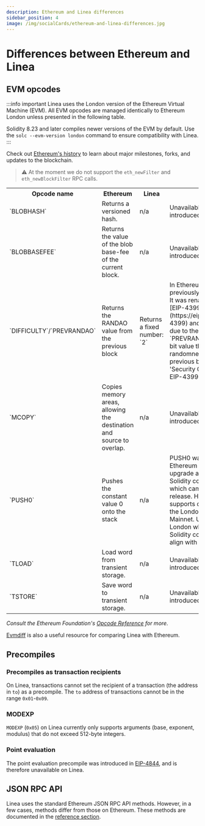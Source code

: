 ```yaml
---
description: Ethereum and Linea differences
sidebar_position: 4
image: /img/socialCards/ethereum-and-linea-differences.jpg
---
```


# Differences between Ethereum and Linea

## EVM opcodes

:::info important Linea uses the London version of the Ethereum Virtual Machine (EVM). All EVM opcodes are managed identically to Ethereum London unless presented in the following table.

Solidity 8.23 and later compiles newer versions of the EVM by default. Use the `solc --evm-version london` command to ensure compatibility with Linea. :::

Check out [Ethereum's history](https://ethereum.org/en/history/) to learn about major milestones, forks, and updates to the blockchain.

> ⚠️ At the moment we do not support the `eth_newFilter` and `eth_newBlockFilter` RPC calls.

<table>
  <tr>
    <th>Opcode name</th>
    <th>Ethereum</th>
    <th>Linea</th>
    <th>Explanation</th>
  </tr>
  <tr>
    <td>`BLOBHASH`</td>
    <td>Returns a versioned hash.</td>
    <td>n/a</td>
    <td>Unavailable on Linea due to being introduced in the Cancun upgrade.</td>
  </tr>
  <tr>
    <td>`BLOBBASEFEE`</td>
    <td>Returns the value of the blob base-fee of the current block.</td>
    <td>n/a</td>
    <td>Unavailable on Linea due to being introduced in the Cancun upgrade.</td>
  </tr>
  <tr>
    <td>`DIFFICULTY`/`PREVRANDAO`</td>
    <td>Returns the RANDAO value from the previous block</td>
    <td>Returns a fixed number: `2`</td>
    <td>
      In Ethereum, `PREVRANDAO` was previously known as `DIFFICULTY`. It was
      renamed to `PREVRANDAO` in
      [EIP-4399](https://eips.ethereum.org/EIPS/eip-4399) and its functionality
      changed due to the switch from PoW to PoS. `PREVRANDAO` returns a full
      256-bit value that represents the randomness beacon output of the previous
      block. For more, see the 'Security Considerations' section of EIP-4399.
    </td>
  </tr>
  <tr>
    <td>`MCOPY`</td>
    <td>
      Copies memory areas, allowing the destination and source to overlap.
    </td>
    <td>n/a</td>
    <td>Unavailable on Linea due to being introduced in the Cancun upgrade.</td>
  </tr>
  <tr>
    <td>`PUSH0`</td>
    <td>Pushes the constant value 0 onto the stack</td>
    <td>n/a</td>
    <td>
      PUSH0 was introduced in the Ethereum Mainnet Shanghai upgrade and became
      available in Solidity compiler version 0.8.20, which came after the London
      release. However, Linea currently supports compiled code targeting the
      London release of the Ethereum Mainnet. Using the EVM Version of London
      when compiling, or using Solidity compiler 0.8.19 or lower will align with
      Linea's capabilities.
    </td>
  </tr>
  <tr>
    <td>`TLOAD`</td>
    <td>Load word from transient storage.</td>
    <td>n/a</td>
    <td>Unavailable on Linea due to being introduced in the Cancun upgrade.</td>
  </tr>
  <tr>
    <td>`TSTORE`</td>
    <td>Save word to transient storage.</td>
    <td>n/a</td>
    <td>Unavailable on Linea due to being introduced in the Cancun upgrade.</td>
  </tr>
</table>

_Consult the Ethereum Foundation's [Opcode Reference](https://ethereum.org/en/developers/docs/evm/opcodes/) for more._

[Evmdiff](https://www.evmdiff.com) is also a useful resource for comparing Linea with Ethereum.

## Precompiles

### Precompiles as transaction recipients

On Linea, transactions cannot set the recipient of a transaction (the address in `to`) as a precompile. The `to` address of transactions cannot be in the range `0x01`-`0x09`.

### MODEXP

`MODEXP` (`0x05`) on Linea currently only supports arguments (base, exponent, modulus) that do not exceed 512-byte integers.

### Point evaluation

The point evaluation precompile was introduced in [EIP-4844](https://eips.ethereum.org/EIPS/eip-4844#point-evaluation-precompile), and is therefore unavailable on Linea.

## JSON RPC API

Linea uses the standard Ethereum JSON RPC API methods. However, in a few cases, methods differ from those on Ethereum. These methods are documented in the [reference section](../reference/api/).
